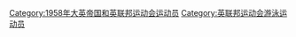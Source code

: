 [[Category:1958年大英帝国和英联邦运动会运动员|Category:1958年大英帝国和英联邦运动会运动员]]
[[Category:英联邦运动会游泳运动员|Category:英联邦运动会游泳运动员]]